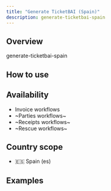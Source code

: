 ```yaml
---
title: "Generate TicketBAI (Spain)"
description: generate-ticketbai-spain
---
```


## Overview

generate-ticketbai-spain

## How to use

<Steps>
	<Step title="Step 1">
	</Step>
	<Step title="Step 2">
	</Step>
</Steps>

## Availability

* Invoice workflows
* ~Parties workflows~
* ~Receipts workflows~
* ~Rescue workflows~

## Country scope

* 🇪🇸 Spain (es)

## Examples